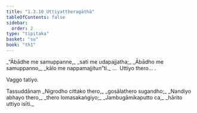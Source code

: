 ```yaml
---
title: "1.3.10 Uttiyattheragāthā"
tableOfContents: false
sidebar:
  order: 2
type: "tipitaka"
basket: "su"
book: "th1"
---
```



<DynamicBreadcrumb />

<Division number="30" book="th1">

<Paragraph number="68" type="verses" book="th1">
_“Ābādhe me samuppanne,_  
_sati me udapajjatha;_  
_Ābādho me samuppanno,_  
_kālo me nappamajjitun”ti._  


</Paragraph>
</Division>

<Paragraph number="69" type="center" book="th1">
…  Uttiyo thero… .

  
Vaggo tatiyo.



</Paragraph>

<Paragraph number="70" type="center" book="th1">
Tassuddānaṃ


</Paragraph>

<Paragraph number="71" type="verses" book="th1">
_Nigrodho cittako thero,_  
_gosālathero sugandho;_  
_Nandiyo abhayo thero,_  
_thero lomasakaṅgiyo;_  
_Jambugāmikaputto ca,_  
_hārito uttiyo isīti._
</Paragraph>